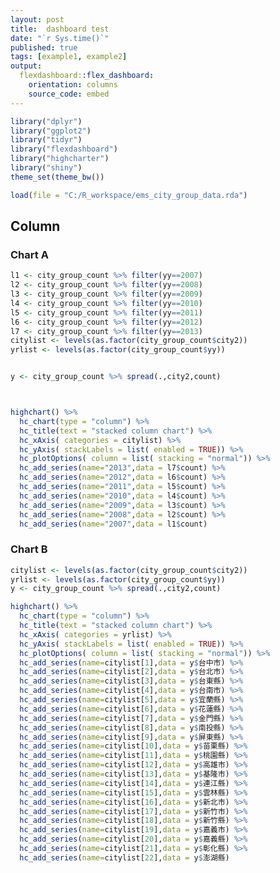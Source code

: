 ```yaml
---
layout: post
title:  dashboard test
date: "`r Sys.time()`"
published: true
tags: [example1, example2]
output:
  flexdashboard::flex_dashboard:
    orientation: columns
    source_code: embed
---
```


```r
library("dplyr")
library("ggplot2")
library("tidyr")
library("flexdashboard")
library("highcharter")
library("shiny")
theme_set(theme_bw())

load(file = "C:/R_workspace/ems_city_group_data.rda")


```

Column {.tabset .tabset-fade}
---

### Chart A

```r





l1 <- city_group_count %>% filter(yy==2007)
l2 <- city_group_count %>% filter(yy==2008)
l3 <- city_group_count %>% filter(yy==2009)
l4 <- city_group_count %>% filter(yy==2010)
l5 <- city_group_count %>% filter(yy==2011)
l6 <- city_group_count %>% filter(yy==2012)
l7 <- city_group_count %>% filter(yy==2013)
citylist <- levels(as.factor(city_group_count$city2))
yrlist <- levels(as.factor(city_group_count$yy))


y <- city_group_count %>% spread(.,city2,count)



highchart() %>%
  hc_chart(type = "column") %>%
  hc_title(text = "stacked column chart") %>%
  hc_xAxis( categories = citylist) %>%
  hc_yAxis( stackLabels = list( enabled = TRUE)) %>%
  hc_plotOptions( column = list( stacking = "normal")) %>%
  hc_add_series(name="2013",data = l7$count) %>%
  hc_add_series(name="2012",data = l6$count) %>%
  hc_add_series(name="2011",data = l5$count) %>%
  hc_add_series(name="2010",data = l4$count) %>%
  hc_add_series(name="2009",data = l3$count) %>%
  hc_add_series(name="2008",data = l2$count) %>%
  hc_add_series(name="2007",data = l1$count)


```
<!--
<p><iframe src="http://timelyportfolio.github.io/buildingwidgets/week42/example01.html" width="650" height="650"></iframe></p>
-->

### Chart B

```r

citylist <- levels(as.factor(city_group_count$city2))
yrlist <- levels(as.factor(city_group_count$yy))
y <- city_group_count %>% spread(.,city2,count)

highchart() %>%
  hc_chart(type = "column") %>%
  hc_title(text = "stacked column chart") %>%
  hc_xAxis( categories = yrlist) %>%
  hc_yAxis( stackLabels = list( enabled = TRUE)) %>%
  hc_plotOptions( column = list( stacking = "normal")) %>%
  hc_add_series(name=citylist[1],data = y$台中市) %>%
  hc_add_series(name=citylist[2],data = y$台北市) %>%
  hc_add_series(name=citylist[3],data = y$台東縣) %>%
  hc_add_series(name=citylist[4],data = y$台南市) %>%
  hc_add_series(name=citylist[5],data = y$宜蘭縣) %>%
  hc_add_series(name=citylist[6],data = y$花蓮縣) %>%
  hc_add_series(name=citylist[7],data = y$金門縣) %>%
  hc_add_series(name=citylist[8],data = y$南投縣) %>%
  hc_add_series(name=citylist[9],data = y$屏東縣) %>%
  hc_add_series(name=citylist[10],data = y$苗栗縣) %>%
  hc_add_series(name=citylist[11],data = y$桃園縣) %>%
  hc_add_series(name=citylist[12],data = y$高雄市) %>%
  hc_add_series(name=citylist[13],data = y$基隆市) %>%
  hc_add_series(name=citylist[14],data = y$連江縣) %>%
  hc_add_series(name=citylist[15],data = y$雲林縣) %>%
  hc_add_series(name=citylist[16],data = y$新北市) %>%
  hc_add_series(name=citylist[17],data = y$新竹市) %>%
  hc_add_series(name=citylist[18],data = y$新竹縣) %>%
  hc_add_series(name=citylist[19],data = y$嘉義市) %>%
  hc_add_series(name=citylist[20],data = y$嘉義縣) %>%
  hc_add_series(name=citylist[21],data = y$彰化縣) %>%
  hc_add_series(name=citylist[22],data = y$澎湖縣)
```
